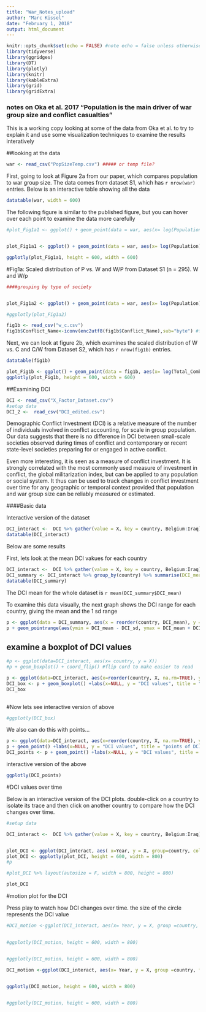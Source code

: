 ```yaml
---
title: "War_Notes_upload"
author: "Marc Kissel"
date: "February 1, 2018"
output: html_document
---
```



```r
knitr::opts_chunk$set(echo = FALSE) #note echo = false unless otherwise said
library(tidyverse)
library(ggridges)
library(DT)
library(plotly)
library(knitr)
library(kableExtra)
library(grid)
library(gridExtra)
```

### notes on Oka et al. 2017 "Population is the main driver of war group size and conflict casualties"
This is a working copy looking at some of the data from Oka et al. to try to explain it and use some visualization techniques to examine the results interatively

##looking at the data

```r
war <- read_csv("PopSizeTemp.csv") ##### or temp file?
```


First, going to look at Figure 2a from our paper, which compares population to war group size.
The data comes from dataset S1, which has `r nrow(war)` entries. Below is an interactive table showing all the data

```r
datatable(war, width = 600)
```





The following figure is similar to the published figure, but you can hover over each point to examine the data more carefully




```r
#plot_Fig1a1 <- ggplot() + geom_point(data = war, aes(x= log(Population), y = log(Overall_War_Group_Size_W), color = Time_Type))+ geom_smooth(data = war, aes(x= log(Population), y = log(Overall_War_Group_Size_W), group=1),method="lm") + geom_point(data= war, aes(x= log(Population), y = log(W.P), color = Time_Type)) + geom_smooth(data = war, aes(x= log(Population), y = log(W.P), group=1),method="lm")


plot_Fig1a1 <- ggplot() + geom_point(data = war, aes(x= log(Population), y = log(Overall_War_Group_Size_W), color = Time_Type, text = paste("Society: ", Society) ))+ geom_smooth(data = war, aes(x= log(Population), y = log(Overall_War_Group_Size_W), group=1),method="lm") + geom_point(data= war, aes(x= log(Population), y = log(W.P), color = Time_Type, text = paste("Society: ", Society))) + geom_smooth(data = war, aes(x= log(Population), y = log(W.P), group=1),method="lm")

```


```r
ggplotly(plot_Fig1a1, height = 600, width = 600)
```
#Fig1a: Scaled distribution of P vs. W and W/P from Dataset S1 (n = 295). W and W/p



```r

####grouping by type of society


plot_Fig1a2 <- ggplot() + geom_point(data = war, aes(x= log(Population), y = log(Overall_War_Group_Size_W), color = Type_of_Society, text = Society))+ geom_smooth(data = war, aes(x= log(Population), y = log(Overall_War_Group_Size_W), group=1),method="lm") + geom_point(data= war, aes(x= log(Population), y = log(W.P), color = Type_of_Society, text = Society)) + geom_smooth(data = war, aes(x= log(Population), y = log(W.P), group=1),method="lm")


```

```r
#ggplotly(plot_Fig1a2)
```






```r
fig1b <- read_csv("w_c.csv")
fig1b$Conflict_Name<-iconv(enc2utf8(fig1b$Conflict_Name),sub="byte") #fix the format of Conflict col

```

Next, we can look at figure 2b, which examines the scaled distribution of W vs. C and
C/W from Dataset S2, which has `r nrow(fig1b)` entries.


```r
datatable(fig1b)
```

```r
plot_Fig1b <- ggplot() + geom_point(data = fig1b, aes(x= log(Total_Combatants_W), y = log(Casualties_C), color = Time_Type, text = paste("Conflict name: ", Conflict_Name) ))+ geom_smooth(data = fig1b, aes(x= log(Total_Combatants_W), y = log(Casualties_C), group=1),method="lm") + geom_point(data= fig1b, aes(x= log(Total_Combatants_W), y = log(C_W), color = Time_Type, text = paste("Conflict name: ", Conflict_Name))) + geom_smooth(data = fig1b, aes(x= log(Total_Combatants_W), y = log(C_W), group=1),method="lm")
ggplotly(plot_Fig1b, height = 600, width = 600)


```





##Examining DCI

```r
DCI <- read_csv("X_Factor_Dataset.csv")
#setup data
DCI_2 <-  read_csv("DCI_edited.csv")

```


Demographic Conflict Investment (DCI) is a relative measure of the number of individuals involved in conflict accounting, for scale in group population. Our data suggests that there is no difference in DCI between small-scale societies observed during times of conflict and contemporary or recent state-level societies preparing for or engaged in active conflict. 

Even more interesting, it is seen as a measure of conflict investment. It is strongly correlated
with the most commonly used measure of investment in conflict, the global militarization index, but can be applied to any population or social system. It thus can be used to track changes in conflict
investment over time for any geographic or temporal context provided that population and war group size can be reliably measured or estimated.

####Basic data

Interactive  version of the dataset

```r
DCI_interact <-  DCI %>% gather(value = X, key = country, Belgium:Iraq)
datatable(DCI_interact)
```


Below are some results

First, lets look at the mean DCI vakues for each country


```r
DCI_interact <-  DCI %>% gather(value = X, key = country, Belgium:Iraq)
DCI_summary <- DCI_interact %>% group_by(country) %>% summarise(DCI_mean = mean(X, na.rm = TRUE), DCI_sd = sd(X, na.rm = TRUE))
datatable(DCI_summary)
```

The DCI mean for the whole dataset is `r mean(DCI_summary$DCI_mean)`


To examine this data visually, the next graph shows the DCI range for each country, giving the mean and the 1 sd range



```r
p <- ggplot(data = DCI_summary, aes(x = reorder(country, DCI_mean), y = DCI_mean, color = country) )
p + geom_pointrange(aes(ymin = DCI_mean - DCI_sd, ymax = DCI_mean + DCI_sd)) +coord_flip() + labs(title= "DCI range mean +/- sd", y="DCI range", x = NULL) + guides(color = FALSE)
```




## examine a boxplot of DCI values


```r
#p <- ggplot(data=DCI_interact, aes(x= country, y = X))
#p + geom_boxplot() + coord_flip() #flip cord to make easier to read
```


```r
p <- ggplot(data=DCI_interact, aes(x=reorder(country, X, na.rm=TRUE), y = X, fill= country))
DCI_box <- p + geom_boxplot() +labs(x=NULL, y = "DCI values", title = "boxplot of DCI") +coord_flip() + guides(fill=FALSE) #last argument is so that the legend doesn't show up
DCI_box
            
```


#Now lets see interactive version of above

```r
#ggplotly(DCI_box)
```



We also can do this with points...




```r
p <- ggplot(data=DCI_interact, aes(x=reorder(country, X, na.rm=TRUE), y = X, color= country))
p + geom_point() +labs(x=NULL, y = "DCI values", title = "points of DCI") +coord_flip() + guides(color=FALSE) + geom_jitter(width = .15)
DCI_points <- p + geom_point() +labs(x=NULL, y = "DCI values", title = "points of DCI") +coord_flip() + guides(color=FALSE) + geom_jitter(width = .15)
```
interactive version of the above

```r
ggplotly(DCI_points)
```





#DCI values over time

Below is an interactive version of the DCI plots.
double-click on a country to isolate its trace and then click on another country to compare how the DCI changes over time. 

```r

#setup data

DCI_interact <-  DCI %>% gather(value = X, key = country, Belgium:Iraq)


plot_DCI <- ggplot(DCI_interact, aes( x=Year, y = X, group=country, color = country)) + geom_line() + ylab("DCI")
plot_DCI <- ggplotly(plot_DCI, height = 600, width = 800)
#p

#plot_DCI %>% layout(autosize = F, width = 800, height = 800)

plot_DCI
```

#motion plot for the DCI

Press play to watch how DCI changes over time. the size of the circle represents the DCI value

```r
#DCI_motion <-ggplot(DCI_interact, aes(x= Year, y = X, group =country, frame = Year, #color = country)) + geom_point() 
                     

```


```r

#ggplotly(DCI_motion, height = 600, width = 800)


#ggplotly(DCI_motion, height = 600, width = 800)
```



```r
DCI_motion <-ggplot(DCI_interact, aes(x= Year, y = X, group =country, frame = Year, color = country, label=country, size = X)) + geom_point() + geom_label(aes(Year, X, label=country)) 
                     

```


```r

ggplotly(DCI_motion, height = 600, width = 800)


#ggplotly(DCI_motion, height = 600, width = 800)
```



